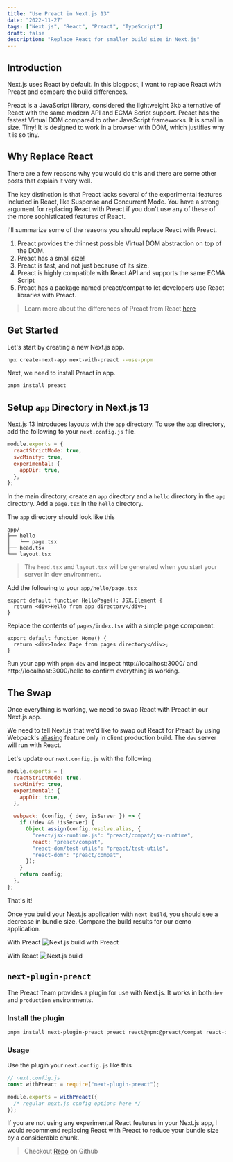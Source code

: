 ```yaml
---
title: "Use Preact in Next.js 13"
date: "2022-11-27"
tags: ["Next.js", "React", "Preact", "TypeScript"]
draft: false
description: "Replace React for smaller build size in Next.js"
---
```


## Introduction

Next.js uses React by default. In this blogpost, I want to replace React with Preact and compare the build differences.

Preact is a JavaScript library, considered the lightweight 3kb alternative of React with the same modern API and ECMA Script support. Preact has the fastest Virtual DOM compared to other JavaScript frameworks. It is small in size. Tiny! It is designed to work in a browser with DOM, which justifies why it is so tiny.

## Why Replace React

There are a few reasons why you would do this and there are some other posts that explain it very well.

The key distinction is that Preact lacks several of the experimental features included in React, like Suspense and Concurrent Mode. You have a strong argument for replacing React with Preact if you don't use any of these of the more sophisticated features of React.

I'll summarize some of the reasons you should replace React with Preact.

1. Preact provides the thinnest possible Virtual DOM abstraction on top of the DOM.
2. Preact has a small size!
3. Preact is fast, and not just because of its size.
4. Preact is highly compatible with React API and supports the same ECMA Script
5. Preact has a package named preact/compat to let developers use React libraries with Preact.

> Learn more about the differences of Preact from React [here](https://preactjs.com/guide/v8/differences-to-react/)

## Get Started

Let's start by creating a new Next.js app.

```sh
npx create-next-app next-with-preact --use-pnpm
```

Next, we need to install Preact in app.

```sh
pnpm install preact
```

## Setup `app` Directory in Next.js 13

Next.js 13 introduces layouts with the `app` directory. To use the `app` directory, add the following to your `next.config.js` file.

```js
module.exports = {
  reactStrictMode: true,
  swcMinify: true,
  experimental: {
    appDir: true,
  },
};
```

In the main directory, create an `app` directory and a `hello` directory in the `app` directory. Add a `page.tsx` in the `hello` directory.

The `app` directory should look like this

```
app/
├── hello
│   └── page.tsx
├── head.tsx
└── layout.tsx
```

> The `head.tsx` and `layout.tsx` will be generated when you start your server in dev environment.

Add the following to your `app/hello/page.tsx`

```tsx
export default function HelloPage(): JSX.Element {
  return <div>Hello from app directory</div>;
}
```

Replace the contents of `pages/index.tsx` with a simple page component.

```tsx
export default function Home() {
  return <div>Index Page from pages directory</div>;
}
```

Run your app with `pnpm dev` and inspect http://localhost:3000/ and http://localhost:3000/hello to confirm everything is working.

## The Swap

Once everything is working, we need to swap React with Preact in our Next.js app.

We need to tell Next.js that we'd like to swap out React for Preact by using Webpack's [aliasing](https://webpack.js.org/configuration/resolve/#resolvealias) feature only in client production build. The `dev` server will run with React.

Let's update our `next.config.js` with the following

```js
module.exports = {
  reactStrictMode: true,
  swcMinify: true,
  experimental: {
    appDir: true,
  },

  webpack: (config, { dev, isServer }) => {
    if (!dev && !isServer) {
      Object.assign(config.resolve.alias, {
        "react/jsx-runtime.js": "preact/compat/jsx-runtime",
        react: "preact/compat",
        "react-dom/test-utils": "preact/test-utils",
        "react-dom": "preact/compat",
      });
    }
    return config;
  },
};
```

That's it!

Once you build your Next.js application with `next build`, you should see a decrease in bundle size. Compare the build results for our demo application.

With Preact
![Next.js build with Preact](https://dev-to-uploads.s3.amazonaws.com/uploads/articles/pmgjeskus04l0j0ubovv.png)

With React
![Next.js build](https://dev-to-uploads.s3.amazonaws.com/uploads/articles/uwvvmieeu8ixpf39mkrn.png)

## `next-plugin-preact`

The Preact Team provides a plugin for use with Next.js. It works in both `dev` and `production` environments.

### Install the plugin

```sh
pnpm install next-plugin-preact preact react@npm:@preact/compat react-dom@npm:@preact/compat react-ssr-prepass@npm:preact-ssr-prepass preact-render-to-string
```

### Usage

Use the plugin your `next.config.js` like this

```js
// next.config.js
const withPreact = require("next-plugin-preact");

module.exports = withPreact({
  /* regular next.js config options here */
});
```

If you are not using any experimental React features in your Next.js app, I would recommend replacing React with Preact to reduce your bundle size by a considerable chunk.

> Checkout [Repo](https://github.com/dephraiim/next-with-preact) on Github
